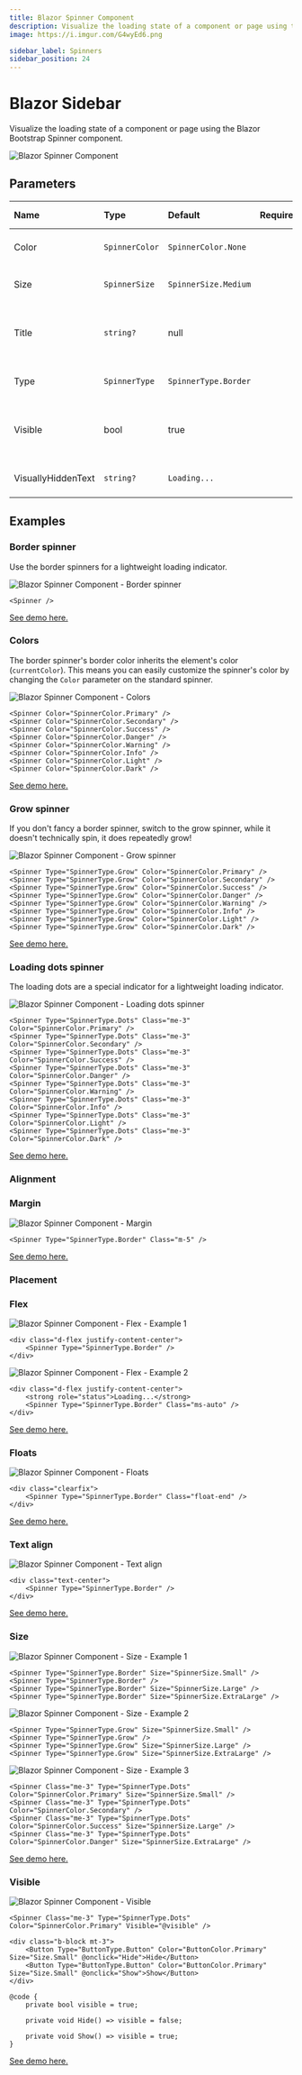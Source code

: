 ```yaml
---
title: Blazor Spinner Component
description: Visualize the loading state of a component or page using the Blazor Bootstrap Spinner component.
image: https://i.imgur.com/G4wyEd6.png

sidebar_label: Spinners
sidebar_position: 24
---
```



# Blazor Sidebar

Visualize the loading state of a component or page using the Blazor Bootstrap Spinner component.

<CarbonAd />

<img src="https://i.imgur.com/G4wyEd6.png" alt="Blazor Spinner Component" />

## Parameters

| Name | Type | Default | Required | Description | Added Version |
|:--|:--|:--|:--|:--|:--|
| Color | `SpinnerColor` | `SpinnerColor.None` | | Gets or sets the color of the spinner. | 2.0.0 |
| Size | `SpinnerSize` | `SpinnerSize.Medium` | | Gets or sets the size of the spinner. | 2.0.0 |
| Title | `string?` | null | | Gets or sets the title text used as an accessibility attribute. | 2.0.0 |
| Type | `SpinnerType` | `SpinnerType.Border` | | Gets or sets the type of the spinner. | 2.0.0 |
| Visible | bool | true | | Gets or sets whether the spinner is visible or not. | 2.0.0 |
| VisuallyHiddenText | `string?` | `Loading...` | | Gets or sets the visually hidden text. | 2.0.0 |

## Examples

### Border spinner

Use the border spinners for a lightweight loading indicator.

<img src="https://i.imgur.com/3pWnltO.png" alt="Blazor Spinner Component - Border spinner" />

```razor {} showLineNumbers
<Spinner />
```

[See demo here.](https://demos.blazorbootstrap.com/spinners#border-spinner)

### Colors

The border spinner's border color inherits the element's color (`currentColor`). This means you can easily customize the spinner's color by changing the `Color` parameter on the standard spinner.

<img src="https://i.imgur.com/G4wyEd6.png" alt="Blazor Spinner Component - Colors" />

```razor {} showLineNumbers
<Spinner Color="SpinnerColor.Primary" />
<Spinner Color="SpinnerColor.Secondary" />
<Spinner Color="SpinnerColor.Success" />
<Spinner Color="SpinnerColor.Danger" />
<Spinner Color="SpinnerColor.Warning" />
<Spinner Color="SpinnerColor.Info" />
<Spinner Color="SpinnerColor.Light" />
<Spinner Color="SpinnerColor.Dark" />
```

[See demo here.](https://demos.blazorbootstrap.com/spinners#colors)

### Grow spinner

If you don't fancy a border spinner, switch to the grow spinner, while it doesn't technically spin, it does repeatedly grow!

<img src="https://i.imgur.com/oD6heSC.png" alt="Blazor Spinner Component - Grow spinner" />

```razor {} showLineNumbers
<Spinner Type="SpinnerType.Grow" Color="SpinnerColor.Primary" />
<Spinner Type="SpinnerType.Grow" Color="SpinnerColor.Secondary" />
<Spinner Type="SpinnerType.Grow" Color="SpinnerColor.Success" />
<Spinner Type="SpinnerType.Grow" Color="SpinnerColor.Danger" />
<Spinner Type="SpinnerType.Grow" Color="SpinnerColor.Warning" />
<Spinner Type="SpinnerType.Grow" Color="SpinnerColor.Info" />
<Spinner Type="SpinnerType.Grow" Color="SpinnerColor.Light" />
<Spinner Type="SpinnerType.Grow" Color="SpinnerColor.Dark" />
```

[See demo here.](https://demos.blazorbootstrap.com/spinners#grow-spinner)

### Loading dots spinner

The loading dots are a special indicator for a lightweight loading indicator.

<img src="https://i.imgur.com/IjS4mjf.png" alt="Blazor Spinner Component - Loading dots spinner" />

```razor {} showLineNumbers
<Spinner Type="SpinnerType.Dots" Class="me-3" Color="SpinnerColor.Primary" />
<Spinner Type="SpinnerType.Dots" Class="me-3" Color="SpinnerColor.Secondary" />
<Spinner Type="SpinnerType.Dots" Class="me-3" Color="SpinnerColor.Success" />
<Spinner Type="SpinnerType.Dots" Class="me-3" Color="SpinnerColor.Danger" />
<Spinner Type="SpinnerType.Dots" Class="me-3" Color="SpinnerColor.Warning" />
<Spinner Type="SpinnerType.Dots" Class="me-3" Color="SpinnerColor.Info" />
<Spinner Type="SpinnerType.Dots" Class="me-3" Color="SpinnerColor.Light" />
<Spinner Type="SpinnerType.Dots" Class="me-3" Color="SpinnerColor.Dark" />
```

[See demo here.](https://demos.blazorbootstrap.com/spinners#loading-dots-spinner)

### Alignment

### Margin

<img src="https://i.imgur.com/tXxMOgy.png" alt="Blazor Spinner Component - Margin" />

```razor {} showLineNumbers
<Spinner Type="SpinnerType.Border" Class="m-5" />
```

[See demo here.](https://demos.blazorbootstrap.com/spinners#margin)

### Placement

### Flex

<img src="https://i.imgur.com/pruHC94.png" alt="Blazor Spinner Component - Flex - Example 1" />

```razor {} showLineNumbers
<div class="d-flex justify-content-center">
    <Spinner Type="SpinnerType.Border" />
</div>
```

<img src="https://i.imgur.com/29OjahJ.png" alt="Blazor Spinner Component - Flex - Example 2" />

```razor {} showLineNumbers
<div class="d-flex justify-content-center">
    <strong role="status">Loading...</strong>
    <Spinner Type="SpinnerType.Border" Class="ms-auto" />
</div>
```

[See demo here.](https://demos.blazorbootstrap.com/spinners#flex)

### Floats

<img src="https://i.imgur.com/tWpR1U3.png" alt="Blazor Spinner Component - Floats" />

```razor {} showLineNumbers
<div class="clearfix">
    <Spinner Type="SpinnerType.Border" Class="float-end" />
</div>
```

[See demo here.](https://demos.blazorbootstrap.com/spinners#floats)

### Text align

<img src="https://i.imgur.com/mQkpHWC.png" alt="Blazor Spinner Component - Text align" />

```razor {} showLineNumbers
<div class="text-center">
    <Spinner Type="SpinnerType.Border" />
</div>
```

[See demo here.](https://demos.blazorbootstrap.com/spinners#text-align)

### Size

<img src="https://i.imgur.com/z96pIaS.png" alt="Blazor Spinner Component - Size - Example 1" />

```razor {} showLineNumbers
<Spinner Type="SpinnerType.Border" Size="SpinnerSize.Small" />
<Spinner Type="SpinnerType.Border" />
<Spinner Type="SpinnerType.Border" Size="SpinnerSize.Large" />
<Spinner Type="SpinnerType.Border" Size="SpinnerSize.ExtraLarge" />
```

<img src="https://i.imgur.com/L9jLnrW.png" alt="Blazor Spinner Component - Size - Example 2" />

```razor {} showLineNumbers
<Spinner Type="SpinnerType.Grow" Size="SpinnerSize.Small" />
<Spinner Type="SpinnerType.Grow" />
<Spinner Type="SpinnerType.Grow" Size="SpinnerSize.Large" />
<Spinner Type="SpinnerType.Grow" Size="SpinnerSize.ExtraLarge" />
```

<img src="https://i.imgur.com/oxN1bAm.png" alt="Blazor Spinner Component - Size - Example 3" />

```razor {} showLineNumbers
<Spinner Class="me-3" Type="SpinnerType.Dots" Color="SpinnerColor.Primary" Size="SpinnerSize.Small" />
<Spinner Class="me-3" Type="SpinnerType.Dots" Color="SpinnerColor.Secondary" />
<Spinner Class="me-3" Type="SpinnerType.Dots" Color="SpinnerColor.Success" Size="SpinnerSize.Large" />
<Spinner Class="me-3" Type="SpinnerType.Dots" Color="SpinnerColor.Danger" Size="SpinnerSize.ExtraLarge" />
```

[See demo here.](https://demos.blazorbootstrap.com/spinners#size)

### Visible

<img src="https://i.imgur.com/mHywgxz.png" alt="Blazor Spinner Component - Visible" />

```razor {} showLineNumbers
<Spinner Class="me-3" Type="SpinnerType.Dots" Color="SpinnerColor.Primary" Visible="@visible" />

<div class="b-block mt-3">
    <Button Type="ButtonType.Button" Color="ButtonColor.Primary" Size="Size.Small" @onclick="Hide">Hide</Button>
    <Button Type="ButtonType.Button" Color="ButtonColor.Primary" Size="Size.Small" @onclick="Show">Show</Button>
</div>
```

```razor {} showLineNumbers
@code {
    private bool visible = true;

    private void Hide() => visible = false;

    private void Show() => visible = true;
}
```

[See demo here.](https://demos.blazorbootstrap.com/spinners#visible)
